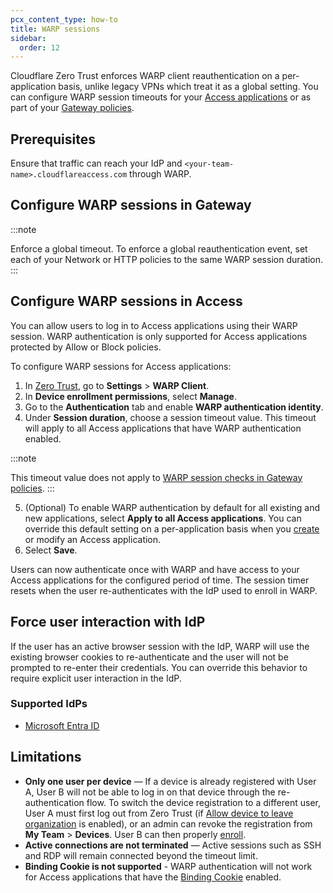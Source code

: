 ```yaml
---
pcx_content_type: how-to
title: WARP sessions
sidebar:
  order: 12
---
```



Cloudflare Zero Trust enforces WARP client reauthentication on a per-application basis, unlike legacy VPNs which treat it as a global setting. You can configure WARP session timeouts for your [Access applications](#configure-warp-sessions-in-access-) or as part of your [Gateway policies](#configure-warp-sessions-in-gateway).

<Render file="warp/warp-sessions-intro" />

## Prerequisites

Ensure that traffic can reach your IdP and `<your-team-name>.cloudflareaccess.com` through WARP.

## Configure WARP sessions in Gateway

<Render file="warp/warp-sessions-gateway" />

:::note

Enforce a global timeout. To enforce a global reauthentication event, set each of your Network or HTTP policies to the same WARP session duration.
:::

## Configure WARP sessions in Access <Badge text="Beta" variant="caution" size="small" />

You can allow users to log in to Access applications using their WARP session. WARP authentication is only supported for Access applications protected by Allow or Block policies.

To configure WARP sessions for Access applications:

1. In [Zero Trust](https://one.dash.cloudflare.com/), go to **Settings** > **WARP Client**.
2. In **Device enrollment permissions**, select **Manage**.
3. Go to the **Authentication** tab and enable **WARP authentication identity**.
4. Under **Session duration**, choose a session timeout value. This timeout will apply to all Access applications that have WARP authentication enabled.

:::note

This timeout value does not apply to [WARP session checks in Gateway policies](#configure-warp-sessions-in-gateway).
:::

5. (Optional) To enable WARP authentication by default for all existing and new applications, select **Apply to all Access applications**. You can override this default setting on a per-application basis when you [create](/cloudflare-one/applications/configure-apps/) or modify an Access application.
6. Select **Save**.

Users can now authenticate once with WARP and have access to your Access applications for the configured period of time. The session timer resets when the user re-authenticates with the IdP used to enroll in WARP.

## Force user interaction with IdP

If the user has an active browser session with the IdP, WARP will use the existing browser cookies to re-authenticate and the user will not be prompted to re-enter their credentials. You can override this behavior to require explicit user interaction in the IdP.

### Supported IdPs

- [Microsoft Entra ID](/cloudflare-one/identity/idp-integration/entra-id/#force-user-interaction-during-warp-reauthentication)

## Limitations

- **Only one user per device** — If a device is already registered with User A, User B will not be able to log in on that device through the re-authentication flow. To switch the device registration to a different user, User A must first log out from Zero Trust (if [Allow device to leave organization](/cloudflare-one/connections/connect-devices/warp/configure-warp/warp-settings/#allow-device-to-leave-organization) is enabled), or an admin can revoke the registration from **My Team** > **Devices**. User B can then properly [enroll](/cloudflare-one/connections/connect-devices/warp/deployment/manual-deployment/).
- **Active connections are not terminated** — Active sessions such as SSH and RDP will remain connected beyond the timeout limit.
- **Binding Cookie is not supported** - WARP authentication will not work for Access applications that have the [Binding Cookie](/cloudflare-one/identity/authorization-cookie/#binding-cookie) enabled.
